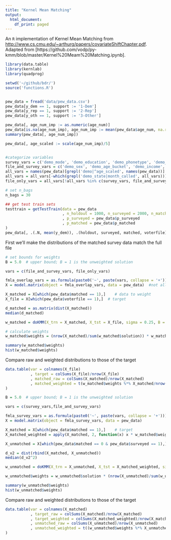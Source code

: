 ```yaml
---
title: "Kernel Mean Matching"
output:
  html_document:
    df_print: paged
---
```


An `R` implementation of Kernel Mean Matching from [http://www.cs.cmu.edu/~arthurg/papers/covariateShiftChapter.pdf](http://www.cs.cmu.edu/~arthurg/papers/covariateShiftChapter.pdf).  Adapted from [https://github.com/vodp/py-kmm/blob/master/Kernel%20Meam%20Matching.ipynb].

```r
library(data.table)
library(kernlab)
library(quadprog)

setwd('~/github/bdr/')
source('functions.R')


pew_data = fread('data/pew_data.csv')
pew_data[y_dem == 1, support := '1-Dem']
pew_data[y_rep == 1, support := '2-Rep']
pew_data[y_oth == 1, support := '3-Other']

pew_data[, age_num_imp := as.numeric(age_num)]
pew_data[is.na(age_num_imp), age_num_imp := mean(pew_data$age_num, na.rm = T)]
summary(pew_data[, age_num_imp])

pew_data[, age_scaled := scale(age_num_imp)/5]


#categorize variables
survey_vars = c('demo_mode', 'demo_education', 'demo_phonetype', 'demo_ideology')
file_and_survey_vars = c('demo_sex', 'demo_age_bucket', 'demo_income', 'demo_region', 'demo_race', 'demo_hispanic')
all_vars = names(pew_data)[grepl('demo|^age_scaled', names(pew_data))]
all_vars = all_vars[-which(grepl('demo_state|month_called', all_vars))]
file_only_vars = all_vars[!all_vars %in% c(survey_vars, file_and_survey_vars)]

# set n_bags
n_bags = 30

## get test train sets
testtrain = getTestTrain(data = pew_data
                         , n_holdout = 1000, n_surveyed = 2000, n_matched = 1000
                         , p_surveyed = pew_data$p_surveyed
                         , p_matched = pew_data$p_matched
)
pew_data[, .(.N, mean(y_dem)), .(holdout, surveyed, matched, voterfile)]

```

First we'll make the distributions of the matched survey data match the full file
```r
# set bounds for weights
B = 5.0  # upper bound; B = 1 is the unweighted solution

vars = c(file_and_survey_vars, file_only_vars)

fmla_overlap_vars = as.formula(paste0('~', paste(vars, collapse = '+')))
X = model.matrix(object = fmla_overlap_vars, data = pew_data)  #not all levels

X_matched = X[which(pew_data$matched == 1),]    # data to weight
X_file = X[which(pew_data$voterfile == 1),]  # target

d_matched = as.matrix(dist(X_matched))
median(d_matched)

w_matched = doKMM(X_trn = X_matched, X_tst = X_file, sigma = 0.25, B = 5)  # the smaller sigma is, the more weighting that happens 

# calculate weights
w_matched$weights = (nrow(X_matched)/sum(w_matched$solution)) * w_matched$solution

summary(w_matched$weights)
hist(w_matched$weights)
```
Compare raw and weighted distributions to those of the target
```r
data.table(var = colnames(X_file)
           , target = colSums(X_file)/nrow(X_file)
           , matched_raw = colSums(X_matched)/nrow(X_matched)
           , matched_weighted = t(w_matched$weights %*% X_matched/nrow(X_matched))[,1]
)
```


```r
B = 5.0  # upper bound; B = 1 is the unweighted solution

vars = c(survey_vars,file_and_survey_vars)

fmla_survey_vars = as.formula(paste0('~', paste(vars, collapse = '+')))
X = model.matrix(object = fmla_survey_vars, data = pew_data)

X_matched = X[which(pew_data$matched == 1),]    # target
X_matched_weighted = apply(X_matched, 2, function(x) x * w_matched$weights)

X_unmatched = X[which(pew_data$matched == 0 & pew_data$surveyed == 1),]  # data to weight

d_v2 = dist(rbind(X_matched, X_unmatched))
median(d_v2^2)

w_unmatched = doKMM(X_trn = X_unmatched, X_tst = X_matched_weighted, sigma = 0.5, B = 5)

w_unmatched$weights = w_unmatched$solution * (nrow(X_unmatched)/sum(w_unmatched$solution))

summary(w_unmatched$weights)
hist(w_unmatched$weights)
```


Compare raw and weighted distributions to those of the target
```r
data.table(var = colnames(X_matched)
           , target_raw = colSums(X_matched)/nrow(X_matched)
           , target_weighted = colSums(X_matched_weighted)/nrow(X_matched_weighted)
           , unmatched_raw = colSums(X_unmatched)/nrow(X_unmatched)
           , unmatched_weighted = t((w_unmatched$weights %*% X_unmatched)/nrow(X_matched))[,1]
)
```


